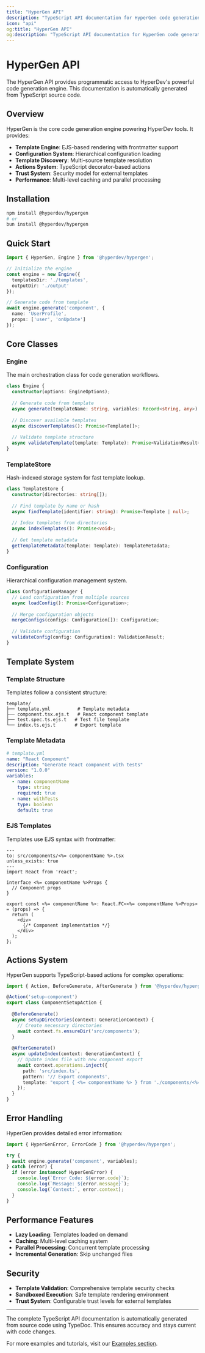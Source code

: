 ```yaml
---
title: "HyperGen API"
description: "TypeScript API documentation for HyperGen code generation engine"
icon: "api"
og:title: "HyperGen API"
og:description: "TypeScript API documentation for HyperGen code generation engine"
---
```


# HyperGen API

The HyperGen API provides programmatic access to HyperDev's powerful code generation engine. This documentation is automatically generated from TypeScript source code.

## Overview

HyperGen is the core code generation engine powering HyperDev tools. It provides:

- **Template Engine**: EJS-based rendering with frontmatter support
- **Configuration System**: Hierarchical configuration loading
- **Template Discovery**: Multi-source template resolution
- **Actions System**: TypeScript decorator-based actions
- **Trust System**: Security model for external templates
- **Performance**: Multi-level caching and parallel processing

## Installation

```bash
npm install @hyperdev/hypergen
# or
bun install @hyperdev/hypergen
```

## Quick Start

```typescript
import { HyperGen, Engine } from '@hyperdev/hypergen';

// Initialize the engine
const engine = new Engine({
  templatesDir: './templates',
  outputDir: './output'
});

// Generate code from template
await engine.generate('component', {
  name: 'UserProfile',
  props: ['user', 'onUpdate']
});
```

## Core Classes

### Engine

The main orchestration class for code generation workflows.

```typescript
class Engine {
  constructor(options: EngineOptions);
  
  // Generate code from template
  async generate(templateName: string, variables: Record<string, any>): Promise<GenerationResult>;
  
  // Discover available templates
  async discoverTemplates(): Promise<Template[]>;
  
  // Validate template structure
  async validateTemplate(template: Template): Promise<ValidationResult>;
}
```

### TemplateStore

Hash-indexed storage system for fast template lookup.

```typescript
class TemplateStore {
  constructor(directories: string[]);
  
  // Find template by name or hash
  async findTemplate(identifier: string): Promise<Template | null>;
  
  // Index templates from directories
  async indexTemplates(): Promise<void>;
  
  // Get template metadata
  getTemplateMetadata(template: Template): TemplateMetadata;
}
```

### Configuration

Hierarchical configuration management system.

```typescript
class ConfigurationManager {
  // Load configuration from multiple sources
  async loadConfig(): Promise<Configuration>;
  
  // Merge configuration objects
  mergeConfigs(configs: Configuration[]): Configuration;
  
  // Validate configuration
  validateConfig(config: Configuration): ValidationResult;
}
```

## Template System

### Template Structure

Templates follow a consistent structure:

```
template/
├── template.yml          # Template metadata
├── component.tsx.ejs.t   # React component template
├── test.spec.ts.ejs.t   # Test file template
└── index.ts.ejs.t       # Export template
```

### Template Metadata

```yaml
# template.yml
name: "React Component"
description: "Generate React component with tests"
version: "1.0.0"
variables:
  - name: componentName
    type: string
    required: true
  - name: withTests
    type: boolean
    default: true
```

### EJS Templates

Templates use EJS syntax with frontmatter:

```ejs
---
to: src/components/<%= componentName %>.tsx
unless_exists: true
---
import React from 'react';

interface <%= componentName %>Props {
  // Component props
}

export const <%= componentName %>: React.FC<<%= componentName %>Props> = (props) => {
  return (
    <div>
      {/* Component implementation */}
    </div>
  );
};
```

## Actions System

HyperGen supports TypeScript-based actions for complex operations:

```typescript
import { Action, BeforeGenerate, AfterGenerate } from '@hyperdev/hypergen';

@Action('setup-component')
export class ComponentSetupAction {
  
  @BeforeGenerate()
  async setupDirectories(context: GenerationContext) {
    // Create necessary directories
    await context.fs.ensureDir('src/components');
  }
  
  @AfterGenerate()
  async updateIndex(context: GenerationContext) {
    // Update index file with new component export
    await context.operations.inject({
      path: 'src/index.ts',
      pattern: '// Export components',
      template: "export { <%= componentName %> } from './components/<%= componentName %>';"
    });
  }
}
```

## Error Handling

HyperGen provides detailed error information:

```typescript
import { HyperGenError, ErrorCode } from '@hyperdev/hypergen';

try {
  await engine.generate('component', variables);
} catch (error) {
  if (error instanceof HyperGenError) {
    console.log(`Error Code: ${error.code}`);
    console.log(`Message: ${error.message}`);
    console.log(`Context:`, error.context);
  }
}
```

## Performance Features

- **Lazy Loading**: Templates loaded on demand
- **Caching**: Multi-level caching system
- **Parallel Processing**: Concurrent template processing
- **Incremental Generation**: Skip unchanged files

## Security

- **Template Validation**: Comprehensive template security checks
- **Sandboxed Execution**: Safe template rendering environment
- **Trust System**: Configurable trust levels for external templates

---

<Note>
The complete TypeScript API documentation is automatically generated from source code using TypeDoc. This ensures accuracy and stays current with code changes.
</Note>

For more examples and tutorials, visit our [Examples section](/examples).